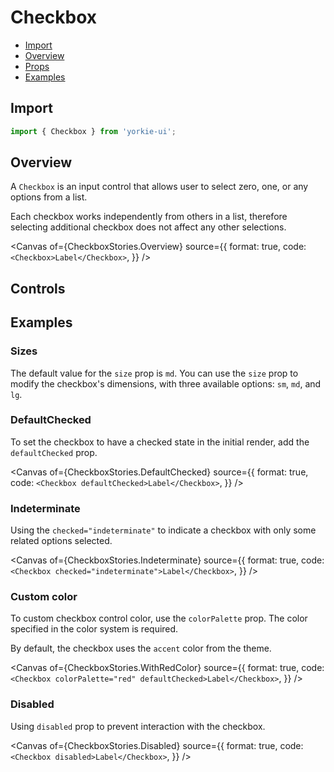 # Checkbox


<Meta of={CheckboxStories} />

- [Import](#import)
- [Overview](#overview)
- [Props](#props)
- [Examples](#examples)

## Import

```jsx
import { Checkbox } from 'yorkie-ui';
```

## Overview

A `Checkbox` is an input control that allows user to select zero, one, or any options from a list.

Each checkbox works independently from others in a list, therefore selecting additional checkbox does not affect any other selections.

<Canvas
  of={CheckboxStories.Overview}
  source={{
    format: true,
    code: `<Checkbox>Label</Checkbox>`,
  }}
/>

## Controls

<Controls />

## Examples

### Sizes

The default value for the `size` prop is `md`. You can use the `size` prop to modify the checkbox's dimensions, with three available options: `sm`, `md`, and `lg`.

<Canvas>
  <Story of={CheckboxStories.Small} />
  <Story of={CheckboxStories.Medium} />
  <Story of={CheckboxStories.Large} />
</Canvas>

### DefaultChecked

To set the checkbox to have a checked state in the initial render, add the `defaultChecked` prop.

<Canvas
  of={CheckboxStories.DefaultChecked}
  source={{
    format: true,
    code: `<Checkbox defaultChecked>Label</Checkbox>`,
  }}
/>

### Indeterminate

Using the `checked="indeterminate"` to indicate a checkbox with only some related options selected.

<Canvas
  of={CheckboxStories.Indeterminate}
  source={{
    format: true,
    code: `<Checkbox checked="indeterminate">Label</Checkbox>`,
  }}
/>

### Custom color

To custom checkbox control color, use the `colorPalette` prop. The color specified in the color system is required.

By default, the checkbox uses the `accent` color from the theme.

<Canvas
  of={CheckboxStories.WithRedColor}
  source={{
    format: true,
    code: `<Checkbox colorPalette="red" defaultChecked>Label</Checkbox>`,
  }}
/>

### Disabled

Using `disabled` prop to prevent interaction with the checkbox.

<Canvas
  of={CheckboxStories.Disabled}
  source={{
    format: true,
    code: `<Checkbox disabled>Label</Checkbox>`,
  }}
/>
